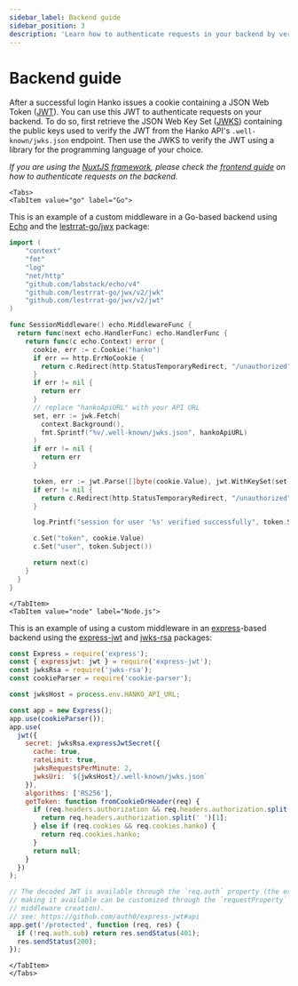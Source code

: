 ```yaml
---
sidebar_label: Backend guide
sidebar_position: 3
description: 'Learn how to authenticate requests in your backend by verifying JWTs (JSON Web Token) using a JWK (JSON Web Key Set).'
---
```



# Backend guide

After a successful login Hanko issues a cookie containing a JSON Web Token
([JWT](https://datatracker.ietf.org/doc/html/rfc7519)). You can use this JWT to authenticate
requests on your backend. To do so, first retrieve the JSON Web Key Set
([JWKS](https://datatracker.ietf.org/doc/html/rfc7517))
containing the public keys used to verify the JWT from the Hanko API's `.well-known/jwks.json` endpoint.
Then use the JWKS to verify the JWT using a library for the programming language of your choice.

_If you are using the [NuxtJS framework](/guides/nuxt 'NuxtJS'), please check the [frontend guide](/guides/nuxt) on how to authenticate requests on the backend._

```mdx-code-block
<Tabs>
<TabItem value="go" label="Go">
```

This is an example of a custom middleware in a Go-based backend using
[Echo](https://echo.labstack.com/) and the [lestrrat-go/jwx](https://github.com/lestrrat-go/jwx) package:

```go showLineNumbers
import (
	"context"
	"fmt"
	"log"
	"net/http"
	"github.com/labstack/echo/v4"
	"github.com/lestrrat-go/jwx/v2/jwk"
	"github.com/lestrrat-go/jwx/v2/jwt"
)

func SessionMiddleware() echo.MiddlewareFunc {
  return func(next echo.HandlerFunc) echo.HandlerFunc {
    return func(c echo.Context) error {
      cookie, err := c.Cookie("hanko")
      if err == http.ErrNoCookie {
        return c.Redirect(http.StatusTemporaryRedirect, "/unauthorized")
      }
      if err != nil {
        return err
      }
      // replace "hankoApiURL" with your API URL
      set, err := jwk.Fetch(
        context.Background(),
        fmt.Sprintf("%v/.well-known/jwks.json", hankoApiURL)
      )
      if err != nil {
        return err
      }

      token, err := jwt.Parse([]byte(cookie.Value), jwt.WithKeySet(set))
      if err != nil {
        return c.Redirect(http.StatusTemporaryRedirect, "/unauthorized")
      }

      log.Printf("session for user '%s' verified successfully", token.Subject())

      c.Set("token", cookie.Value)
      c.Set("user", token.Subject())

      return next(c)
    }
  }
}
```

```mdx-code-block
</TabItem>
<TabItem value="node" label="Node.js">
```

This is an example of using a custom middleware in an [express](https://expressjs.com/)-based backend using
the [express-jwt](https://www.npmjs.com/package/express-jwt) and [jwks-rsa](https://www.npmjs.com/package/jwks-rsa)
packages:

```javascript showLineNumbers
const Express = require('express');
const { expressjwt: jwt } = require('express-jwt');
const jwksRsa = require('jwks-rsa');
const cookieParser = require('cookie-parser');

const jwksHost = process.env.HANKO_API_URL;

const app = new Express();
app.use(cookieParser());
app.use(
  jwt({
    secret: jwksRsa.expressJwtSecret({
      cache: true,
      rateLimit: true,
      jwksRequestsPerMinute: 2,
      jwksUri: `${jwksHost}/.well-known/jwks.json`
    }),
    algorithms: ['RS256'],
    getToken: function fromCookieOrHeader(req) {
      if (req.headers.authorization && req.headers.authorization.split(' ')[0] === 'Bearer') {
        return req.headers.authorization.split(' ')[1];
      } else if (req.cookies && req.cookies.hanko) {
        return req.cookies.hanko;
      }
      return null;
    }
  })
);

// The decoded JWT is available through the `req.auth` property (the exact property
// making it available can be customized through the `requestProperty` option on
// middleware creation).
// see: https://github.com/auth0/express-jwt#api
app.get('/protected', function (req, res) {
  if (!req.auth.sub) return res.sendStatus(401);
  res.sendStatus(200);
});
```

```mdx-code-block
</TabItem>
</Tabs>
```

